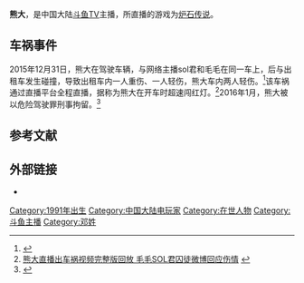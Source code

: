 {{NoteTA
| G1=Games
}}
{{Infobox person
| 姓名 = 熊大
| 外文名 =
| 圖像 =
| 圖像大小 =
| 圖像替代 =
| 圖像說明 =
| 原文名 =
| 語系 =
| 本名 = 邓亚雄
| 出生日期 = {{Birth date and age|1991|3|19|}}
| 出生地 = {{CHNML}}
| 國籍 = {{PRC}}
| 籍貫 = <!-- （僅限部分地區人士使用） -->
| 別名 =
| 種族 =
| 語言 =
| 公民權 =
| 教育程度 =
| 母校 =
| 職業 = 游戏解说
| 活躍時期 =
| 僱主 =
| 組織 =
| 機構 =
| 知名原因 =
| 獲獎 =
| 網站 =
| 腳註 =
| 寬度 =
}}
'''熊大'''，是中国大陆[[斗鱼TV|斗鱼TV]]主播，所直播的游戏为[[炉石传说|炉石传说]]。

== 车祸事件 ==

2015年12月31日，熊大在驾驶车辆，与网络主播sol君和毛毛在同一车上，后与出租车发生碰撞，导致出租车内一人重伤、一人轻伤，熊大车内两人轻伤。<ref>{{Cite web |url=http://news.17173.com/content/2016-01-05/20160105141147999.shtml |title=主播车祸后续：伤者已苏醒 尚未协商赔偿 |access-date=2016-01-09 |archive-date=2020-01-15 |archive-url=https://web.archive.org/web/20200115062040/http://news.17173.com/content/2016-01-05/20160105141147999.shtml |dead-url=no }}</ref>该车祸通过直播平台全程直播，据称为熊大在开车时超速闯红灯。<ref>[http://www.taihainet.com/news/media/hot/2016-01-04/1629492.html 熊大直播出车祸视频完整版回放 毛毛SOL君囚徒微博回应伤情] {{Wayback|url=http://www.taihainet.com/news/media/hot/2016-01-04/1629492.html |date=20160127082940 }}</ref>2016年1月，熊大被以危险驾驶罪刑事拘留。<ref>{{Cite web |url=http://mt.sohu.com/20160108/n433914888.shtml |title=网络直播新玩儿法：主播飙车终被捕 |access-date=2016-01-09 |archive-date=2016-03-04 |archive-url=https://web.archive.org/web/20160304222548/http://mt.sohu.com/20160108/n433914888.shtml |dead-url=no }}</ref>

== 参考文献 ==
{{reflist}}

== 外部链接 ==

* {{Sinaweibo|invscenery}}
{{DEFAULTSORT:D}}
[[Category:1991年出生|Category:1991年出生]]
[[Category:中国大陆电玩家|Category:中国大陆电玩家]]
[[Category:在世人物|Category:在世人物]]
[[Category:斗鱼主播|Category:斗鱼主播]]
[[Category:邓姓|Category:邓姓]]